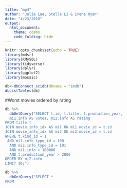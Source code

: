 ```yaml
---
title: "mp4"
author: "Julia Lee, Stella Li & Irene Ryan"
date: "4/23/2018"
output: 
  html_document:
    theme: cosmo 
    code_folding: hide
---
```


```r
knitr::opts_chunk$set(echo = TRUE)
library(mdsr)
library(RMySQL)
library(tidyverse)
library(dplyr)
library(ggplot2)
library(mosaic)
```


```r
db<-dbConnect_scidb(dbname = "imdb")
dbListTables(db)
```

#Worst movies ordered by rating

```r
db %>%
  dbGetQuery("SELECT t.id, t.title, t.production_year, 
  mi1.info AS votes, mi2.info AS rating
FROM title t 
JOIN movie_info_idx AS mi1 ON mi1.movie_id = t.id
JOIN movie_info_idx AS mi2 ON mi2.movie_id = t.id
WHERE t.kind_id = 1
 AND mi1.info_type_id = 100
  AND mi2.info_type_id = 101
  AND mi1.info > 100000
  AND t.production_year > 2000
ORDER BY mi2.info
LIMIT 30;")
```

```r
db %>%
  dbGetQuery("SELECT *
FROM 

```
